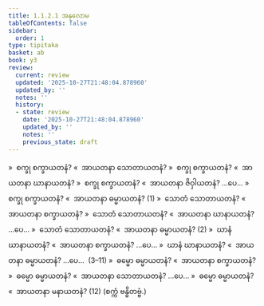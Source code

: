 ```yaml
---
title: 1.1.2.1 အနုလောမ
tableOfContents: false
sidebar:
  order: 1
type: tipitaka
basket: ab
book: y3
review:
  current: review
  updated: '2025-10-27T21:48:04.878960'
  updated_by: ''
  notes: ''
  history:
  - state: review
    date: '2025-10-27T21:48:04.878960'
    updated_by: ''
    notes: ''
    previous_state: draft
---
```



<ReviewStatus review={frontmatter.review} showDetails={true} />

<HypothesisAnnotation frontmatter={frontmatter} />

<DynamicBreadcrumb />

<Division number="4" book="y3" e="ch" v="33" p="72">

<Paragraph number="51" book="y3">
»  စက္ခု စက္ခာယတနံ?
</Paragraph>

<Paragraph number="52" book="y3">
«  အာယတနာ သောတာယတနံ?
</Paragraph>

<Paragraph number="53" book="y3">
»  စက္ခု စက္ခာယတနံ?
</Paragraph>

<Paragraph number="54" book="y3">
«  အာယတနာ ဃာနာယတနံ?
</Paragraph>

<Paragraph number="55" book="y3">
»  စက္ခု စက္ခာယတနံ?
</Paragraph>

<Paragraph number="56" book="y3">
«  အာယတနာ ဇိဝှါယတနံ? …ပေ…
</Paragraph>

<Paragraph number="57" book="y3">
»  စက္ခု စက္ခာယတနံ?
</Paragraph>

<Paragraph number="58" book="y3">
«  အာယတနာ ဓမ္မာယတနံ? (1)
</Paragraph>

<Paragraph number="59" book="y3">
»  သောတံ သောတာယတနံ?
</Paragraph>

<Paragraph number="60" book="y3">
«  အာယတနာ စက္ခာယတနံ?
</Paragraph>

<Paragraph number="61" book="y3">
»  သောတံ သောတာယတနံ?
</Paragraph>

<Paragraph number="62" book="y3">
«  အာယတနာ ဃာနာယတနံ? …ပေ…
</Paragraph>

<Paragraph number="63" book="y3">
»  သောတံ သောတာယတနံ?
</Paragraph>

<Paragraph number="64" book="y3">
«  အာယတနာ ဓမ္မာယတနံ? (2)
</Paragraph>

<Paragraph number="65" book="y3">
»  ဃာနံ ဃာနာယတနံ?
</Paragraph>

<Paragraph number="66" book="y3">
«  အာယတနာ စက္ခာယတနံ? …ပေ…
</Paragraph>

<Paragraph number="67" book="y3">
»  ဃာနံ ဃာနာယတနံ?
</Paragraph>

<Paragraph number="68" book="y3">
«  အာယတနာ ဓမ္မာယတနံ? …ပေ…  (3–11)
</Paragraph>

<Paragraph number="69" book="y3">
»  ဓမ္မော ဓမ္မာယတနံ?
</Paragraph>

<Paragraph number="70" book="y3">
«  အာယတနာ စက္ခာယတနံ?
</Paragraph>

<Paragraph number="71" book="y3">
»  ဓမ္မော ဓမ္မာယတနံ?
</Paragraph>

<Paragraph number="72" book="y3">
«  အာယတနာ သောတာယတနံ? …ပေ…
</Paragraph>

<Paragraph number="73" book="y3">
»  ဓမ္မော ဓမ္မာယတနံ?
</Paragraph>

<Paragraph number="74" book="y3">
«  အာယတနာ မနာယတနံ? (12)

</Paragraph>
</Division>

<Paragraph number="75" type="center" book="y3">
(စက္ကံ ဗန္ဓိတဗ္ဗံ.)
</Paragraph>